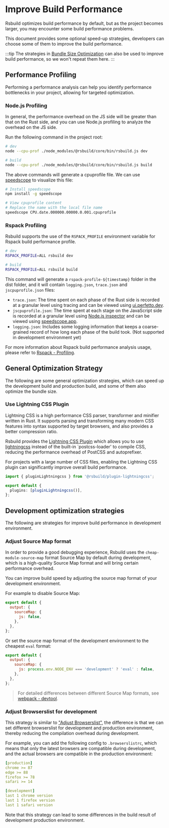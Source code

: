# Improve Build Performance

Rsbuild optimizes build performance by default, but as the project becomes larger, you may encounter some build performance problems.

This document provides some optional speed-up strategies, developers can choose some of them to improve the build performance.

:::tip
The strategies in [Bundle Size Optimization](/guide/optimization/optimize-bundle) can also be used to improve build performance, so we won't repeat them here.
:::

## Performance Profiling

Performing a performance analysis can help you identify performance bottlenecks in your project, allowing for targeted optimization.

### Node.js Profiling

In general, the performance overhead on the JS side will be greater than that on the Rust side, and you can use Node.js profiling to analyze the overhead on the JS side.

Run the following command in the project root:

```bash
# dev
node --cpu-prof ./node_modules/@rsbuild/core/bin/rsbuild.js dev

# build
node --cpu-prof ./node_modules/@rsbuild/core/bin/rsbuild.js build
```

The above commands will generate a cpuprofile file. We can use [speedscope](https://github.com/jlfwong/speedscope) to visualize this file:

```bash
# Install speedscope
npm install -g speedscope

# View cpuprofile content
# Replace the name with the local file name
speedscope CPU.date.000000.00000.0.001.cpuprofile
```

### Rspack Profiling

Rsbuild supports the use of the `RSPACK_PROFILE` environment variable for Rspack build performance profile.

```bash
# dev
RSPACK_PROFILE=ALL rsbuild dev

# build
RSPACK_PROFILE=ALL rsbuild build
```

This command will generate a `rspack-profile-${timestamp}` folder in the dist folder, and it will contain `logging.json`, `trace.json` and `jscpuprofile.json` files:

- `trace.json`: The time spent on each phase of the Rust side is recorded at a granular level using tracing and can be viewed using [ui.perfetto.dev](https://ui.perfetto.dev/).
- `jscpuprofile.json`: The time spent at each stage on the JavaScript side is recorded at a granular level using [Node.js inspector](https://nodejs.org/dist/latest-v18.x/docs/api/inspector.html) and can be viewed using [speedscope.app](https://www.speedscope.app/).
- `logging.json`: Includes some logging information that keeps a coarse-grained record of how long each phase of the build took. (Not supported in development environment yet)

For more information about Rspack build performance analysis usage, please refer to [Rspack - Profiling](https://web-infra-dev.github.io/rspack-dev-guide/profiling/intro.html#profiling).

## General Optimization Strategy

The following are some general optimization strategies, which can speed up the development build and production build, and some of them also optimize the bundle size.

### Use Lightning CSS Plugin

Lightning CSS is a high performance CSS parser, transformer and minifier written in Rust. It supports parsing and transforming many modern CSS features into syntax supported by target browsers, and also provides a better compression ratio.

Rsbuild provides the [Lightning CSS Plugin](/plugins/list/plugin-lightningcss) which allows you to use [lightningcss](https://lightningcss.dev/) instead of the built-in `postcss-loader' to compile CSS, reducing the performance overhead of PostCSS and autoprefixer.

For projects with a large number of CSS files, enabling the Lightning CSS plugin can significantly improve overall build performance.

```ts title="rsbuild.config.ts"
import { pluginLightningcss } from '@rsbuild/plugin-lightningcss';

export default {
  plugins: [pluginLightningcss()],
};
```

## Development optimization strategies

The following are strategies for improve build performance in development environment.

### Adjust Source Map format

In order to provide a good debugging experience, Rsbuild uses the `cheap-module-source-map` format Source Map by default during development, which is a high-quality Source Map format and will bring certain performance overhead.

You can improve build speed by adjusting the source map format of your development environment.

For example to disable Source Map:

```js
export default {
  output: {
    sourceMap: {
      js: false,
    },
  },
};
```

Or set the source map format of the development environment to the cheapest `eval` format:

```js
export default {
  output: {
    sourceMap: {
      js: process.env.NODE_ENV === 'development' ? 'eval' : false,
    },
  },
};
```

> For detailed differences between different Source Map formats, see [webpack - devtool](https://webpack.js.org/configuration/devtool/).

### Adjust Browserslist for development

This strategy is similar to ["Adjust Browserslist"](/guide/optimization/optimize-bundle#adjust-browserslist), the difference is that we can set different browserslist for development and production environment, thereby reducing the compilation overhead during development.

For example, you can add the following config to `.browserslistrc`, which means that only the latest browsers are compatible during development, and the actual browsers are compatible in the production environment:

```yaml title=".browserslistrc"
[production]
chrome >= 87
edge >= 88
firefox >= 78
safari >= 14

[development]
last 1 chrome version
last 1 firefox version
last 1 safari version
```

Note that this strategy can lead to some differences in the build result of development production environment.
